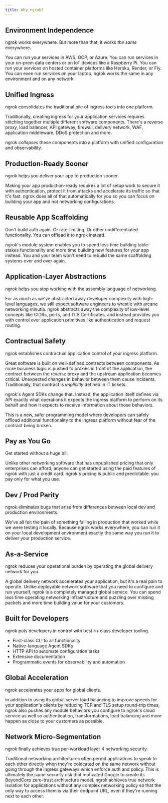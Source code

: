 ```yaml
---
title: Why ngrok?
---
```


## Environment Independence

ngrok works everywhere. But more than that, it works _the same_ everywhere.

You can run your services in AWS, GCP, or Azure. 
You can run services in your on-prem data centers or on IoT devices like a Raspberry Pi. 
You can run your services on hosted container platforms like Heroku, Render, or Fly. 
You can even run services on your laptop. 
ngrok works the same in any environment and on any network.

## Unified Ingress

ngrok consolidates the traditional pile of ingress tools into one platform.

Traditionally, creating ingress for your application services requires
stitching together multiple different software components. There's a reverse
proxy, load balancer, API gateway, firewall, delivery network, WAF, application middleware, DDoS protection and more.

ngrok _collapses_ these components into a platform with unified configuration
and observability.

## Production-Ready Sooner

ngrok helps you deliver your app to production sooner.

Making your app production-ready requires a lot of setup work to secure it with
authentication, protect it from attacks and accelerate its traffic so that it's
fast. ngrok does all of that automatically for you so you can focus on building
your app and not networking configurations.

## Reusable App Scaffolding

Don't build auth again. Or rate-limiting. Or other undifferentiated
functionality. You can offload it to ngrok instead.

ngrok's module system enables you to spend less time building table-stakes functionality
and more time building new features for your app instead. You and your team won't need to rebuild the same scaffolding systems over and over again.

## Application-Layer Abstractions

ngrok helps you stop working with the assembly language of networking.

For as much as we've abstracted away developer complexity with high-level languages, we still expect software engineers to wrestle with arcane networking minutia. 
ngrok abstracts away the complexity of low-level concepts like CIDRs, ports, and TLS Certificates, and instead provides you with control over application primitives like authentication and request routing.

## Contractual Safety

ngrok establishes contractual application control of your ingress platform.

Great software is built on well-defined contracts between components. As more
business logic is pushed to proxies in front of the application, the contract
between the reverse proxy and the upstream application becomes critical.
Unexpected changes in behavior between them cause incidents. Traditionally,
that contract is _implicitly_ defined in IT tickets.

ngrok's Agent SDKs change that. Instead, the application itself defines via API
exactly what operations it expects the ingress platform to perform on its
behalf and how it expects to receive information about those behaviors.

This is a new, safer programming model where developers can safely offload
additional functionality to the ingress platform without fear of the contract
being broken.

## Pay as You Go

Get started without a huge bill.

Unlike other networking software that has unpublished pricing that only enterprises can afford, anyone can get started using the paid features of ngrok with just a credit card. 
ngrok's pricing is public and predictable: you pay only for what you use.

## Dev / Prod Parity

ngrok eliminates bugs that arise from differences between local dev and production environments.

We've all felt the pain of something failing in production that worked while we were testing it locally. 
Because ngrok works everywhere, you can run it on your local development environment exactly the same way you run it to deliver your production service.

## As-a-Service

ngrok reduces your operational burden by operating the global delivery network
for you.

A global delivery network accelerates your application, but it's a real pain to
operate. Unlike deployable network software that you need to configure and run
yourself, ngrok is a completely managed global service. You can spend less time
operating networking infrastructure and puzzling over missing packets and more
time building value for your customers.

## Built for Developers

ngrok puts developers in control with best-in-class developer tooling.

- First-class CLI to all functionality
- Native-language Agent SDKs
- HTTP API to automate configuration tasks
- Extensive documentation
- Programmatic events for observability and automation

## Global Acceleration

ngrok accelerates your apps for global clients.

In addition to using its global server load balancing to improve speeds for
your application's clients by reducing TCP and TLS setup round-trip times,
ngrok also pushes any module behaviors you configure to ngrok's cloud service as well
so authentication, transformations, load balancing and more happen as close to
your customers as possible.

## Network Micro-Segmentation

ngrok finally achieves true per-workload layer 4 networking security.

Traditional networking architectures often permit applications to speak to each
other directly when they're colocated on the same network without going through
the ingress gateways which enforce auth and policy. This is ultimately the same
security risk that motivated Google to create its BeyondCorp zero-trust architecture model. ngrok
achieves true network isolation for applications without any complex networking
policy so that the only way to access them is via their endpoint URL, even if
they're running next to each other.
